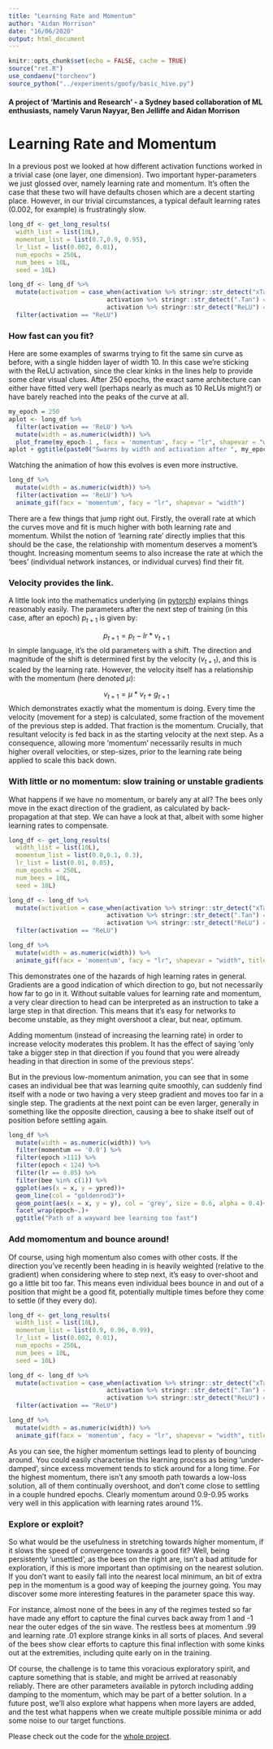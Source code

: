 ```yaml
---
title: "Learning Rate and Momentum"
author: "Aidan Morrison"
date: "16/06/2020"
output: html_document
---
```


```r
knitr::opts_chunk$set(echo = FALSE, cache = TRUE)
source("ret.R")
use_condaenv("torchenv")
source_python("../experiments/goofy/basic_hive.py")
```

#### A project of 'Martinis and Research' - a Sydney based collaboration of ML enthusiasts, namely Varun Nayyar, Ben Jelliffe and Aidan Morrison

# Learning Rate and Momentum
In a previous post we looked at how different activation functions worked in a trivial case (one layer, one dimension). Two important hyper-parameters we just glossed over, namely learning rate and momentum.  It's often the case that these two will have defaults chosen which are a decent starting place.  However, in our trivial circumstances, a typical default learning rates (0.002, for example) is frustratingly slow.

```r
long_df <- get_long_results(
  width_list = list(10L),
  momentum_list = list(0.7,0.9, 0.95),
  lr_list = list(0.002, 0.01),
  num_epochs = 250L,
  num_bees = 10L,
  seed = 10L)

long_df <- long_df %>%
  mutate(activation = case_when(activation %>% stringr::str_detect("xTan") == TRUE~"x - tanh",
                           activation %>% stringr::str_detect(".Tan") == TRUE ~ "tanh",
                           activation %>% stringr::str_detect("ReLU") == TRUE ~ "ReLU")) %>% 
  filter(activation == "ReLU")
```

### How fast can you fit?

Here are some examples of swarms trying to fit the same sin curve as before, with a single hidden layer of width 10.  In this case we're sticking with the ReLU activation, since the clear kinks in the lines help to provide some clear visual clues.  After 250 epochs, the exact same architecture can either have fitted very well (perhaps nearly as much as 10 ReLUs might?) or have barely reached into the peaks of the curve at all. 

```r
my_epoch = 250
aplot <- long_df %>%
  filter(activation == 'ReLU') %>% 
  mutate(width = as.numeric(width)) %>%
  plot_frame(my_epoch-1 , facx = 'momentum', facy = "lr", shapevar = "width")
aplot + ggtitle(paste0("Swarms by width and activation after ", my_epoch, " epochs"))

```

Watching the animation of how this evolves is even more instructive.  

```r
long_df %>%
  mutate(width = as.numeric(width)) %>%
  filter(activation == 'ReLU') %>% 
  animate_gif(facx = 'momentum', facy = "lr", shapevar = "width")
```

There are a few things that jump right out.  Firstly, the overall rate at which the curves move and fit is much higher with both learning rate and momentum.  Whilst the notion of 'learning rate' directly implies that this should be the case, the relationship with momentum deserves a moment's thought. Increasing momentum seems to also increase the rate at which the 'bees' (individual network instances, or individual curves) find their fit.  

### Velocity provides the link. 

A little look into the mathematics underlying (in [pytorch](https://pytorch.org/docs/stable/optim.html)) explains things reasonably easily. The parameters after the next step of training (in this case, after an epoch) $p_{t+1}$ is given by:

$$p_{t+1} = p_{t} - lr*v_{t+1}$$
In simple language, it's the old parameters with a shift. The direction and magnitude of the shift is determined first by the velocity ($v_{t+1}$), and this is scaled by the learning rate.  However, the velocity itself has a relationship with the momentum (here denoted $\mu$):

$$v_{t+1} = \mu * v_{t} + g_{t+1}$$
Which demonstrates exactly what the momentum is doing.  Every time the velocity (movement for a step) is calculated, some fraction of the movement of the previous step is added. That fraction is the momentum.  Crucially, that resultant velocity is fed back in as the starting velocity at the next step. As a consequence, allowing more 'momentum' necessarily results in much higher overall velocities, or step-sizes, prior to the learning rate being applied to scale this back down. 

### With little or no momentum: slow training or unstable gradients

What happens if we have no momentum, or barely any at all?  The bees only move in the exact direction of the gradient, as calculated by back-propagation at that step. We can have a look at that, albeit with some higher learning rates to compensate.

```r
long_df <- get_long_results(
  width_list = list(10L),
  momentum_list = list(0.0,0.1, 0.3),
  lr_list = list(0.01, 0.05),
  num_epochs = 250L,
  num_bees = 10L,
  seed = 10L)

long_df <- long_df %>%
  mutate(activation = case_when(activation %>% stringr::str_detect("xTan") == TRUE~"x - tanh",
                           activation %>% stringr::str_detect(".Tan") == TRUE ~ "tanh",
                           activation %>% stringr::str_detect("ReLU") == TRUE ~ "ReLU"))%>% 
  filter(activation == "ReLU")
```

```r
long_df %>%
  mutate(width = as.numeric(width)) %>%
  animate_gif(facx = 'momentum', facy = "lr", shapevar = "width", title_string = "Low Momentum, High Learning Rate.")
```

This demonstrates one of the hazards of high learning rates in general.  Gradients are a good indication of which direction to go, but not necessarily how far to go in it. Without suitable values for learning rate and momentum, a very clear direction to head can be interpreted as an instruction to take a large step in that direction.  This means that it's easy for networks to become unstable, as they might overshoot a clear, but near, optimum.  

Adding momentum (instead of increasing the learning rate) in order to increase velocity moderates this problem.  It has the effect of saying 'only take a bigger step in that direction if you found that you were already heading in that direction in some of the previous steps'. 

But in the previous low-momentum animation, you can see that in some cases an individual bee that was learning quite smoothly, can suddenly find itself with a node or two having a very steep gradient and moves too far in a single step. The gradients at the next point can be even larger, generally in something like the opposite direction, causing a bee to shake itself out of position before settling again.

```r

long_df %>% 
  mutate(width = as.numeric(width)) %>% 
  filter(momentum == '0.0') %>% 
  filter(epoch >111) %>% 
  filter(epoch < 124) %>%
  filter(lr == 0.05) %>% 
  filter(bee %in% c(1)) %>% 
  ggplot(aes(x = x, y = ypred))+
  geom_line(col = "goldenrod3")+
  geom_point(aes(x = x, y = y), col = 'grey', size = 0.6, alpha = 0.4)+
  facet_wrap(epoch~.)+
  ggtitle("Path of a wayward bee learning too fast")

```


### Add momomentum and bounce around! 

Of course, using high momentum also comes with other costs.  If the direction you've recently been heading in is heavily weighted (relative to the gradient) when considering where to step next, it's easy to over-shoot and go a little bit too far. This means even individual bees bounce in and out of a position that might be a good fit, potentially multiple times before they come to settle (if they every do).

```r
long_df <- get_long_results(
  width_list = list(10L),
  momentum_list = list(0.9, 0.96, 0.99),
  lr_list = list(0.002, 0.01),
  num_epochs = 250L,
  num_bees = 10L,
  seed = 10L)

long_df <- long_df %>%
  mutate(activation = case_when(activation %>% stringr::str_detect("xTan") == TRUE~"x - tanh",
                           activation %>% stringr::str_detect(".Tan") == TRUE ~ "tanh",
                           activation %>% stringr::str_detect("ReLU") == TRUE ~ "ReLU"))%>% 
  filter(activation == "ReLU")
```

```r
long_df %>%
  mutate(width = as.numeric(width)) %>%
  animate_gif(facx = 'momentum', facy = "lr", shapevar = "width", title_string = "High Momentum, Low Learning Rate.")
```

As you can see, the higher momentum settings lead to plenty of bouncing around. You could easily characterise this learning process as being 'under-damped', since excess movement tends to stick around for a long time.  For the highest momentum, there isn't any smooth  path towards a low-loss solution, all of them continually overshoot, and don't come close to settling in a couple hundred epochs. Clearly momentum around 0.9-0.95 works very well in this application with learning rates around 1%. 

### Explore or exploit?

So what would be the usefulness in stretching towards higher momentum, if it slows the speed of convergence towards a good fit? Well, being persistently 'unsettled', as the bees on the right are, isn't a bad attitude for exploration, if this is more important than optimising on the nearest solution. If you don't want to easily fall into the nearest local minimum, an bit of extra pep in the momentum is a good way of keeping the journey going. You may discover some more interesting features in the parameter space this way.  

For instance, almost none of the bees in any of the regimes tested so far have made any effort to capture the final curves back away from 1 and -1 near the outer edges of the sin wave. The restless bees at momentum .99 and learning rate .01 explore strange kinks in all sorts of places. And several of the bees show clear efforts to capture this final inflection with some kinks out at the extremities, including quite early on in the training.

Of course, the challenge is to tame this voracious exploratory spirit, and capture something that is stable, and might be arrived at reasonably reliably.  There are other parameters available in pytorch including adding damping to the momentum, which may be part of a better solution.  In a future post, we'll also explore what happens when more layers are added, and the test what happens when we create multiple possible minima or add some noise to our target functions.



Please check out the code for the [whole project](https://github.com/martinisandresearch/bayesnets).
